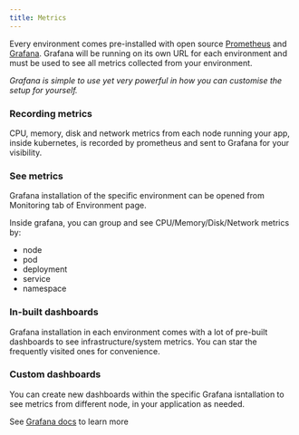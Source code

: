 ```yaml
---
title: Metrics
---
```


Every environment comes pre-installed with open source [Prometheus](https://prometheus.io/) and
[Grafana](https://grafana.com/oss/). Grafana will be running on its own URL for each environment and must be used to
see all metrics collected from your environment.

_Grafana is simple to use yet very powerful in how you can customise the setup for yourself._

### Recording metrics

CPU, memory, disk and network metrics from each node running your app, inside kubernetes, is recorded by prometheus and
sent to Grafana for your visibility.

### See metrics

Grafana installation of the specific environment can be opened from Monitoring tab of Environment page.

Inside grafana, you can group and see CPU/Memory/Disk/Network metrics by:

- node
- pod
- deployment
- service
- namespace

### In-built dashboards

Grafana installation in each environment comes with a lot of pre-built dashboards to see infrastructure/system
metrics. You can star the frequently visited ones for convenience.

### Custom dashboards

You can create new dashboards within the specific Grafana isntallation to see metrics from different node, in your
application as needed.

<Info>See [Grafana docs](https://grafana.com/docs/grafana/latest/?pg=oss-graf&plcmt=resources) to learn more</Info>
